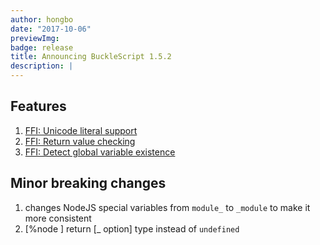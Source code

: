 ```yaml
---
author: hongbo
date: "2017-10-06"
previewImg:
badge: release
title: Announcing BuckleScript 1.5.2
description: |
---
```


## Features

1. [FFI: Unicode literal support](
   http://bucklescript.github.io/bucklescript/Manual.html#_unicode_support_since_1_5_1)
2. [FFI: Return value
   checking](http://bucklescript.github.io/bucklescript/Manual.html#_return_value_checking_since_1_5_1)
3. [FFI: Detect global variable
   existence](http://bucklescript.github.io/bucklescript/Manual.html#_detect_global_varialbe_existence_code_bs_external_code_since_1_5_1)

## Minor breaking changes

1. changes NodeJS special variables from `module_` to `_module` to make it more consistent
2. [%node ] return [_ option] type instead of `undefined`
